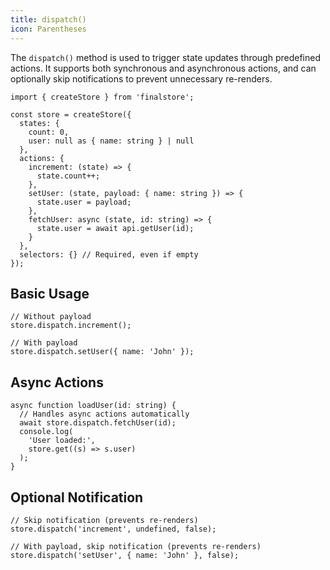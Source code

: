 ```yaml
---
title: dispatch()
icon: Parentheses
---
```


The `dispatch()` method is used to trigger state updates through predefined actions. It supports both synchronous and asynchronous actions, and can optionally skip notifications to prevent unnecessary re-renders.

```tsx
import { createStore } from 'finalstore';

const store = createStore({
  states: {
    count: 0,
    user: null as { name: string } | null
  },
  actions: {
    increment: (state) => {
      state.count++;
    },
    setUser: (state, payload: { name: string }) => {
      state.user = payload;
    },
    fetchUser: async (state, id: string) => {
      state.user = await api.getUser(id);
    }
  },
  selectors: {} // Required, even if empty
});
```

## Basic Usage

```tsx
// Without payload
store.dispatch.increment();

// With payload
store.dispatch.setUser({ name: 'John' });
```

## Async Actions

```tsx
async function loadUser(id: string) {
  // Handles async actions automatically
  await store.dispatch.fetchUser(id);
  console.log(
    'User loaded:',
    store.get((s) => s.user)
  );
}
```

## Optional Notification

```tsx
// Skip notification (prevents re-renders)
store.dispatch('increment', undefined, false);

// With payload, skip notification (prevents re-renders)
store.dispatch('setUser', { name: 'John' }, false);
```
